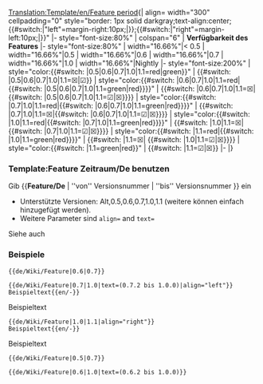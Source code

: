 <noinclude>[[Translation:Template/en/Feature period]]</noinclude><includeonly>{| align={{{align|"center"}}} width="300" cellpadding="0" style="border: 1px solid darkgray;text-align:center;{{#switch:{{{align|}}}|"left"=margin-right:10px;|}};{{#switch:{{{align|}}}|"right"=margin-left:10px;|}}"
|- style="font-size:80%"
| colspan="6" | '''Verfügbarkeit des Features''' <span style="color:green">{{{text|}}}</span>
|- style="font-size:80%"
| width="16.66%"|< 0.5
| width="16.66%"|0.5
| width="16.66%"|0.6
| width="16.66%"|0.7
| width="16.66%"|1.0
| width="16.66%"|Nightly
|- style="font-size:200%"
| style="color:{{#switch: {{{1|}}}|0.5|0.6|0.7|1.0|1.1=red|green}}"<!---------------------------------------------- <0.5--
--> | {{#switch: {{{1|}}}|0.5|0.6|0.7|1.0|1.1=&#9746;|&#9745;}}
| style="color:{{#switch: {{{1|}}}|0.6|0.7|1.0|1.1=red|{{#switch: {{{2|}}}|0.5|0.6|0.7|1.0|1.1=green|red}}}}"<!----- 0.5--
--> | {{#switch: {{{1|}}}|0.6|0.7|1.0|1.1=&#9746;|<!--
-->{{#switch: {{{2|}}}|0.5|0.6|0.7|1.0|1.1=&#9745;|&#9746;}}}}
| style="color:{{#switch: {{{1|}}}|0.7|1.0|1.1=red|{{#switch: {{{2|}}}|0.6|0.7|1.0|1.1=green|red}}}}"<!------------- 0.6--
--> | {{#switch: {{{1|}}}|0.7|1.0|1.1=&#9746;|{{#switch: {{{2|}}}|0.6|0.7|1.0|1.1=&#9745;|&#9746;}}}}
| style="color:{{#switch: {{{1|}}}|1.0|1.1=red|{{#switch: {{{2|}}}|0.7|1.0|1.1=green|red}}}}"<!--------------------- 0.7--
--> | {{#switch: {{{1|}}}|1.0|1.1=&#9746;|<!--
-->{{#switch: {{{2|}}}|0.7|1.0|1.1=&#9745;|&#9746;}}}}
| style="color:{{#switch: {{{1|}}}|1.1=red|{{#switch: {{{2|}}}|1.0|1.1=green|red}}}}"<!----------------------------- 1.0--
--> | {{#switch: {{{1|}}}|1.1=&#9746;|<!--
-->{{#switch: {{{2|}}}|1.0|1.1=&#9745;|&#9746;}}}}
| style="color:{{#switch: {{{2|}}}|1.1=green|red}}"<!----------------------------------------------------------- Nightly--
--> | <!--
-->{{#switch: {{{2|}}}|1.1=&#9745;|&#9746;}}
|-
|}</includeonly><noinclude>

=== Template:Feature Zeitraum/De benutzen ===
Gib <nowiki>{{</nowiki>'''Feature/De'''<nowiki> | ''von'' Versionsnummer | ''bis'' Versionsnummer }}</nowiki> ein
* Unterstützte Versionen: Alt,0.5,0.6,0.7,1.0,1.1 (weitere können einfach hinzugefügt werden).
* Weitere Parameter sind <code>align=</code> and <code>text=</code>
Siehe auch {{en/S|de/Wiki/Feature}}

=== Beispiele ===
<pre>{{de/Wiki/Feature|0.6|0.7}}</pre>
{{de/Wiki/Feature|0.6|0.7}}
<pre>{{de/Wiki/Feature|0.7|1.0|text=(0.7.2 bis 1.0.0)|align="left"}}
Beispieltext{{en/-}}</pre>
{{de/Wiki/Feature|0.7|1.0|text=(0.7.2 bis 1.0.0)|align="left"}}
Beispieltext{{en/-}}
<pre>{{de/Wiki/Feature|1.0|1.1|align="right"}}
Beispieltext{{en/-}}</pre>
{{de/Wiki/Feature|1.0|1.1|align="right"}}
Beispieltext{{en/-}}
<pre>{{de/Wiki/Feature|0.5|0.7}}</pre>
{{de/Wiki/Feature Zeitraum|0.5|0.7}}
<pre>{{de/Wiki/Feature|0.6|1.0|text=(0.6.2 bis 1.0.0)}}</pre>
{{de/Wiki/Feature|0.6|1.0|text=(0.6.2 bis 1.0.0)}}


</noinclude>
